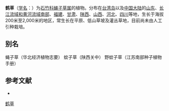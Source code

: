 {{Speciesbox
| name = 鹤草
| status = 
| status_system = 
| image =
| genus = Silene
| species = fortunei
| authority = Vis.
}}

'''鹤草'''（[[学名|学名]]：{{lang|la|''Silene fortunei''}}）为[[石竹科|石竹科]][[蝇子草属|蝇子草属]]的植物。分布在[[台湾岛|台湾岛]]以及[[中国大陆|中国大陆]]的[[山东|山东]]、[[长江流域和黄河流域南部|长江流域和黄河流域南部]]、[[福建|福建]]、[[甘肃|甘肃]]、[[陕西|陕西]]、[[山西|山西]]、[[河北|河北]]、[[四川|四川]]等地，生长于海拔200米至2,000米的地区，常生长在平原、低山草坡及灌丛草地，目前尚未由人工引种栽培。

== 别名 ==
蝇子草（华北经济植物志要） 蚊子草（陕西关中） 野蚊子草（江苏南部种子植物手册）

== 参考文献 ==
<div class="references-small">
* {{cite web| url =http://www.bioinfo.cn/db05/KmzwSpecies.php?action=view&id=2171| title =鹤草| work =《中国高等植物数据库全库》| publisher =中国科学院微生物研究所| author =昆明植物研究所| accessdate =2009-02-23| archive-date =2018-06-28| archive-url =https://web.archive.org/web/20180628204035/http://www.bioinfo.cn/db05/KmzwSpecies.php?action=view| dead-url =yes}}
</div>
{{Taxonbar|from=Q11174746}}

[[Category:蝇子草属|鹤草]]


{{植物小作品}}